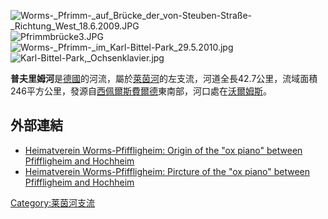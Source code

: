 [[Image:Worms-_Pfrimm-_auf_Brücke_der_von-Steuben-Straße-_Richtung_West_18.6.2009.JPG|right]]
[[Image:Pfrimmbrücke3.JPG|right]]
[[Image:Worms-_Pfrimm-_im_Karl-Bittel-Park_29.5.2010.jpg|right]]
[[Image:Karl-Bittel-Park,_Ochsenklavier.jpg|right]]

'''普夫里姆河'''是[[德國|德國]]的河流，屬於[[萊茵河|萊茵河]]的左支流，河道全長42.7公里，流域面積246平方公里，發源自[[西佩爾斯費爾德|西佩爾斯費爾德]]東南部，河口處在[[沃爾姆斯|沃爾姆斯]]。

==外部連結==
* [https://web.archive.org/web/20120425064851/http://www.heimatverein-worms-pfiffligheim.de/files/pages/sw/ochsenklavier.htm Heimatverein Worms-Pfiffligheim: Origin of the "ox piano" between Pfiffligheim and Hochheim]
* [https://web.archive.org/web/20120425064905/http://www.heimatverein-worms-pfiffligheim.de/files/pages/sw/rundweg/ochsenklavier.html Heimatverein Worms-Pfiffligheim: Pircture of the "ox piano" between Pfiffligheim and Hochheim]

{{Germany-geo-stub}}
[[Category:莱茵河支流|Category:莱茵河支流]]